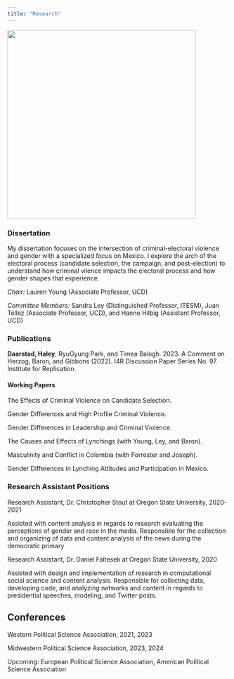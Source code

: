 ```yaml
---
title: "Research"
---
```


![](pic02.jpg){fig-align="center" width="429"}

### Dissertation

My dissertation focuses on the intersection of criminal-electoral violence and gender with a specialized focus on Mexico. I explore the arch of the electoral process (candidate selection, the campaign, and post-election) to understand how criminal vilence impacts the electoral process and how gender shapes that experience. 

*Chair:* Lauren Young (Associate Professor, UCD)

*Committee Members:* Sandra Ley (Distinguished Professor, ITESM), Juan Tellez (Associate Professor, UCD), and Hanno Hilbig (Assistant Professor, UCD)

### Publications

**Daarstad, Haley**, RyuGyung Park, and Timea Balogh. 2023. A Comment on Herzog, Baron, and Gibbons (2022). I4R Discussion Paper Series No. 97. Institute for Replication.

#### Working Papers

The Effects of Criminal Violence on Candidate Selection.

Gender Differences and High Profile Criminal Violence.

Gender Differences in Leadership and Criminal Violence.

The Causes and Effects of Lynchings (with Young, Ley, and Baron).

Masculinity and Conflict in Colombia (with Forrester and Joseph).

Gender Differences in Lynching Attitudes and Participation in Mexico.

### Research Assistant Positions

Research Assistant, Dr. Christopher Stout at Oregon State University, 2020-2021

Assisted with content analysis in regards to research evaluating the perceptions of gender and race in the media. Responsible for the collection and organizing of data and content analysis of the news during the democratic primary

Research Assistant, Dr. Daniel Faltesek at Oregon State University, 2020

Assisted with design and implementation of research in computational social science and content analysis. Responsible for collecting data, developing code, and analyzing networks and content in regards to presidential speeches, modeling, and Twitter posts.

## Conferences

Western Political Science Association, 2021, 2023

Midwestern Political Science Association, 2023, 2024

Upcoming: European Political Science Association, American Political Science Association

